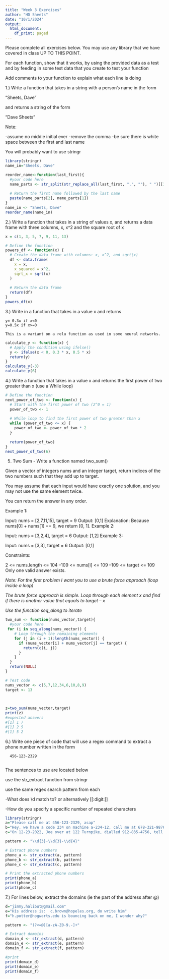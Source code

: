```yaml
---
title: "Week 3 Exercises"
author: "HD Sheets"
date: "10/1/2024"
output:
  html_document:
    df_print: paged
---
```


Please complete all exercises below. You may use any library that we have covered in class UP TO THIS POINT. 

For each function,  show that it works, by using the provided data as a test
and by feeding in some test data that you create to test your function

Add comments to your function to explain what each line is doing

1.) Write a function that takes in a string with a person's name in the form

"Sheets, Dave"

and returns a string of the form

"Dave Sheets"

Note:

-assume no middle initial ever
-remove the comma
-be sure there is white space between the first and last name

You will probably want to use stringr

```R
library(stringr)
name_in="Sheets, Dave"

reorder_name<-function(last_first){
  #your code here
  name_parts <- str_split(str_replace_all(last_first, ",", ""), " ")[[1]]
  
  # Return the first name followed by the last name
  paste(name_parts[2], name_parts[1])
}
name_in <- "Sheets, Dave"
reorder_name(name_in) 
```

2.) Write a function that takes in a string of values x, and returns a data frame
with three columns,  x, x^2 and the square root of x

```R
x = c(1, 3, 5, 7, 9, 11, 13)

# Define the function
powers_df <- function(x) {
  # Create the data frame with columns: x, x^2, and sqrt(x)
  df <- data.frame(
    x = x,
    x_squared = x^2,
    sqrt_x = sqrt(x)
  )
  
  # Return the data frame
  return(df)
}
powers_df(x)
```


3.) Write in a function that takes in a value x and returns
    
    y= 0.3x if x<0
    y=0.5x if x>=0
    
    This is a variant on a relu function as used in some neural networks.

```r
calculate_y <- function(x) {
  # Apply the condition using ifelse()
  y <- ifelse(x < 0, 0.3 * x, 0.5 * x)
  return(y)
}
calculate_y(-3)
calculate_y(6)
```
4.) Write a function that takes in a value x and returns the first power of two
greater than x  (use a While loop)
```r
# Define the function
next_power_of_two <- function(x) {
  # Start with the first power of two (2^0 = 1)
  power_of_two <- 1
  
  # While loop to find the first power of two greater than x
  while (power_of_two <= x) {
    power_of_two <- power_of_two * 2
  }
  
  return(power_of_two)
}
next_power_of_two(6)
```

5) Two Sum - Write a function named two_sum()

Given a vector of integers nums and an integer target, return indices of the two numbers such that they add up to target.

You may assume that each input would have exactly one solution, and you may not use the same element twice.

You can return the answer in any order.

Example 1:

Input: nums = [2,7,11,15], target = 9
Output: [0,1]
Explanation: Because nums[0] + nums[1] == 9, we return [0, 1].
Example 2:

Input: nums = [3,2,4], target = 6
Output: [1,2]
Example 3:

Input: nums = [3,3], target = 6
Output: [0,1]

Constraints:

2 <= nums.length <= 104
–109 <= nums[i] <= 109
–109 <= target <= 109
Only one valid answer exists.
 

*Note: For the first problem I want you to use a brute force approach (loop inside a loop)* 

*The brute force approach is simple. Loop through each element x and find if there is another value that equals to target – x*

*Use the function seq_along to iterate*

```r
two_sum <- function(nums_vector,target){
  #your code here
 for (i in seq_along(nums_vector)) {
    # Loop through the remaining elements
    for (j in (i + 1):length(nums_vector)) {
      if (nums_vector[i] + nums_vector[j] == target) {
        return(c(i, j))
      }
    }
  }
  return(NULL)
}

# Test code
nums_vector <- c(5,7,12,34,6,10,8,9)
target <- 13

 
 
z=two_sum(nums_vector,target)
print(z)
#expected answers
#[1] 1 7
#[1] 2 5
#[1] 5 2

```

6.) Write one piece of code that will use a regex command to extract a phone
number written in the form

      456-123-2329
      
The sentences to use are located below

use the str_extract function from stringr

use the same regex search pattern from each

-What does \\d match to?  or alternatively [[:digit:]]

-How do you specify a specific number of repeated characters

```R
library(stringr)
a="Please call me at 456-123-2329, asap"
b="Hey, we have a code 234 on machine a-234-12, call me at 678-321-98766"
c="On 12-23-2022, Joe over at 122 Turnpike, dialled 912-835-4756, tell me by 9:02 pm Wed"

pattern <- "\\d{3}-\\d{3}-\\d{4}"

# Extract phone numbers 
phone_a <- str_extract(a, pattern)
phone_b <- str_extract(b, pattern)
phone_c <- str_extract(c, pattern)

# Print the extracted phone numbers
print(phone_a)  
print(phone_b)  
print(phone_c)  
```

7.)  For lines below,  extract the domains (ie the part of the address after @)

```R
d="jimmy.halibut@gmail.com"
e="His address is:  c.brown@hopeles.org, do write him"
f="h.potter@hogwarts.edu is bouncing back on me, I wonder why?"

pattern <- "(?<=@)[a-zA-Z0-9.-]+"

# Extract domains
domain_d <- str_extract(d, pattern)
domain_e <- str_extract(e, pattern)
domain_f <- str_extract(f, pattern)

#print
print(domain_d)
print(domain_e)
print(domain_f)
```

